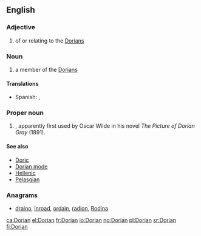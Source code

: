 ==English==

===Adjective===
{{en-adj}}

# of or relating to the [[Dorians]]

===Noun===
{{en-noun}}

# a member of the [[Dorians]]

====Translations====
{{trans-top}}
{{trans-mid}}
* Spanish: {{t|es|dorio|m}}, {{t|es|doria|f}}
{{trans-bottom}}

===Proper noun===
{{en-proper noun}}

# {{given name|male|from=Ancient Greek}}, apparently first used by Oscar Wilde in his novel ''The Picture of Dorian Gray'' (1891).

====See also====
* [[Doric]]
* [[Dorian mode]]
* [[Hellenic]]
* [[Pelasgian]]

===Anagrams===
* [[draino#English|draino]], [[inroad#English|inroad]], [[ordain#English|ordain]], [[radion#English|radion]], [[Rodina#English|Rodina]]

[[ca:Dorian]]
[[el:Dorian]]
[[fr:Dorian]]
[[io:Dorian]]
[[no:Dorian]]
[[pl:Dorian]]
[[sr:Dorian]]
[[fi:Dorian]]